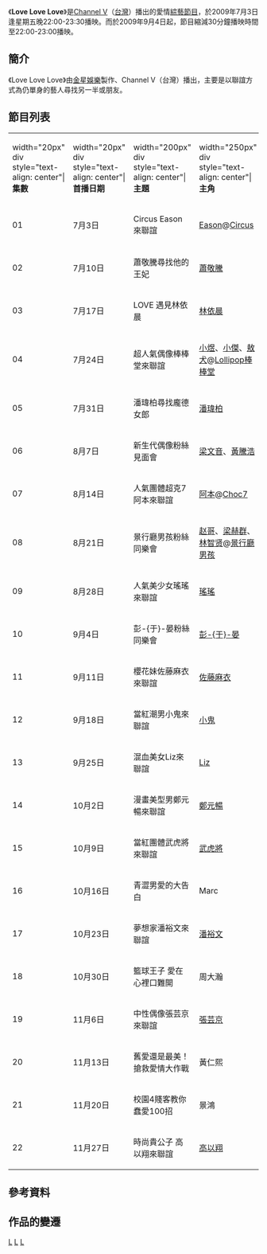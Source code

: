 {{Veil|time=2015-09-12T11:38:52+00:00}}
{{Schedule|time=2015-02-08T09:39:06+00:00}}
{{影集資訊
| 名稱 = 《LOVE LOVE LOVE》
| 圖片 = Love love love TV.jpg
| 分類 = [[綜藝節目|綜藝節目]]
| 導演 = 
| 主持 = [[陳建州|陳建州﹝黑人﹞]]、[[郭婕祈|Mei Mei]]
| 演出 = 
| 片頭曲 = 
| 國家 = {{ROC}}
| 語言 = [[中文|中文]]
| 製片人 = [[王子文|王子文]]/[[游瑞伶|游瑞伶]]
| 執行製片 = [[高明偉|高明偉]]
| 製作群 = [[魏秋蕙|魏秋蕙]]/[[楊致遠|楊致遠]]/[[林俞均|林俞均]]/[[林宴銘|林宴銘]]
| 攝像 = 大通
| 每集長 = 約60分鐘（含廣告）
| 頻道 = [[Channel_V|Channel [V]]]娛樂台
| 播出國家 = {{TWN}}
| 開始= 2009年7月3日
| 結束= 2009年11月27日
| 相關劇集 =
| 官方網站 =
}}
《'''Love Love Love'''》是[[Channel_V|Channel V]]（[[台灣|台灣]]）播出的愛情[[綜藝節目|綜藝節目]]，於2009年7月3日逢星期五晚22:00-23:30播映。而於2009年9月4日起，節目縮減30分鐘播映時間至22:00-23:00播映。

== 簡介 ==
《Love Love Love》由[[金星娛樂|金星娛樂]]製作、Channel V（台灣）播出，主要是以聯誼方式為仍單身的藝人尋找另一半或朋友。

== 節目列表 ==
{{hideh|內容}}
{|class="wikitable" style="width:100%"
|- style="background:gold; color:white"
|width="20px" div style="text-align: center"|'''集數<br />'''||width="20px" div style="text-align: center"|'''首播日期'''||width="200px" div style="text-align: center"|'''主題'''||width="250px" div style="text-align: center"|'''主角'''||width="100px" div style="text-align: center"|'''其他來賓'''||width="250px" div style="text-align: center"|'''聯誼人物'''||width="20px" div style="text-align: center"|'''真命天使'''
|-
|01||7月3日||Circus Eason 來聯誼||[[黃尹宣|Eason]]@[[CIRCUS|Circus]]||Kid@[[CIRCUS|Circus]]、<BR>[[林家緯_(藝人)|小馬]]@[[CIRCUS|Circus]]||品潔、石惟菁、游小米、梅雅婷||品潔
|-
|02||7月10日||蕭敬騰尋找他的王妃||[[蕭敬騰|蕭敬騰]]|| ||Mei Mei、魚孟、小玉、蛋塔||蛋塔
|-
|03||7月17日||LOVE 遇見林依晨||[[林依晨|林依晨]]||[[張睿家|張睿家]]||黃尚誠、皓倫、James||James
|-
|04||7月24日||超人氣偶像棒棒堂來聯誼||[[小煜|小煜]]、[[廖俊傑|小傑]]、[[敖犬|敖犬]]@[[Lollipop棒棒堂|Lollipop棒棒堂]]||||奕捷、yanki//eva、Sammi、小琪||奕捷
|-
|05||7月31日||潘瑋柏尋找龐德女郎||[[潘瑋柏|潘瑋柏]]||||蘭婷、小麥、雙雙、雨潔||雙雙
|-
|06||8月7日||新生代偶像粉絲見面會||[[梁文音|梁文音]]、[[黃騰浩|黃騰浩]]||||文傑、YOYO、小佳、小金||小佳
|-
|07||8月14日||人氣團體超克7 阿本來聯誼||[[阿本|阿本]]@[[Choc7|Choc7]]||[[吳俊諺|鲔鱼]]、[[劉祿存|小祿]]、[[毛弟|毛弟]]@[[Choc7|Choc7]]||小花、靖雯、千又||千又
|-
|08||8月21日||景行廳男孩粉絲同樂會||[[赵正平|赵哥]]、[[梁赫群|梁赫群]]、[[林智贤|林智贤]]@[[景行廳男孩|景行廳男孩]]||||CoCo、珮羽、戴國鼎||珮羽
|-
|09||8月28日||人氣美少女瑤瑤來聯誼||[[郭書瑤|瑤瑤]]||||蘭秋、KC、Victor||KC
|-
|10||9月4日||彭-{于}-晏粉絲同樂會||[[彭于晏|彭-{于}-晏]]||||Momoko、Kelly、巧巧||Momoko
|-
|11||9月11日||櫻花妹佐藤麻衣來聯誼||[[麻衣|佐藤麻衣]]||||承運、康康、忠諺||承運
|-
|12||9月18日||當紅潮男小鬼來聯誼||[[黃鴻升|小鬼]]||||品妏、小雅、禾米||品妏
|-
|13||9月25日||混血美女Liz來聯誼||[[楊俐思|Liz]]||||思詠、經哲、庭笙||庭笙
|-
|14||10月2日||漫畫美型男鄭元暢來聯誼||[[鄭元暢|鄭元暢]]||||婉婷、Honey、珮甄||珮甄
|-
|15||10月9日||當紅團體武虎將來聯誼||[[武虎將|武虎將]]||||永佳、Amy、庭瑄||永佳
|-
|16||10月16日||青澀男愛的大告白||Marc||[[劉品言|劉品言]]、小湯||暐婷||暐婷
|-
|17||10月23日||夢想家潘裕文來聯誼||[[潘裕文|潘裕文]]||[[許仁杰|許仁杰]]||橘子、心潔、曼琳||曼琳
|-
|18||10月30日||籃球王子 愛在心裡口難開||周大瀚||[[卓文萱|卓文萱]]、湯和軒||婉婷||婉婷
|-
|19||11月6日||中性偶像張芸京來聯誼||[[張芸京|張芸京]]||||全佑、慧婷、阿ㄅㄨˊ||阿ㄅㄨˊ
|-
|20||11月13日||舊愛還是最美！搶救愛情大作戰||黃仁熙||[[張睿家|張睿家]]、[[林逸欣|林逸欣]]||瑞祺||失敗
|-
|21||11月20日||校園4賤客教你蠢愛100招||景鴻||[[CIRCUS|Circus]]、謝謝||小瑜||失敗
|-
|22||11月27日||時尚貴公子 高以翔來聯誼||[[高以翔|高以翔]]||||若若、小乖、筱涵||若若
|}
{{hidef}}

== 參考資料 ==
<div class="references-small">
<references />
</div>

== 作品的變遷 ==
{{電視節目的變遷
|電視台={{flagicon|Taiwan}} [[Channel_V|Channel [V]娛樂台]]
|播放檔次=星期五 22:00 - 23:00 (LOVE LOVE LOVE 節目開始首一小時)
|節目名稱=LOVE LOVE LOVE<br />（2009.07.03 - 2009.11.27）
|上一節目=[[我愛黑澀會|我愛黑澀會]]<br />（2005.08.01 - 2009.07.02）
|下一節目=[[我愛黑澀棒棒堂|我愛黑澀棒棒堂]]<BR>（2009.12.4 - ）
}}
{{電視節目的變遷
|電視台={{flagicon|Taiwan}} [[Channel_V|Channel [V]娛樂台]]
|播放檔次=星期五 23:00 - 23:30 (LOVE LOVE LOVE 節目後半小時)
|節目名稱=LOVE LOVE LOVE<br />（2009.07.03 - 2009.08.28）
|上一節目=[[模范棒棒堂|模范棒棒堂]]<br />（2006.08.14 - 2009.07.02）
|下一節目=[[Circus_Action_4|Circus Action 4]]<br />（2009.09.04 - ）
}}

{{黑Girl}}

[[Category:已停播的台灣綜藝節目|L]]
[[Category:星空傳媒(台灣)電視節目|L]]
[[Category:台灣綜藝節目|L]]
